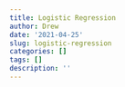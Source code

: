 ```yaml
---
title: Logistic Regression
author: Drew
date: '2021-04-25'
slug: logistic-regression
categories: []
tags: []
description: ''
---
```

